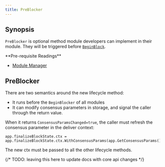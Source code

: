 ```yaml
---
title: PreBlocker
---
```


## Synopsis

`PreBlocker` is optional method module developers can implement in their module. They will be triggered before [`BeginBlock`](/docs/sdk/v0.53/documentation/application-framework/baseapp#beginblock).

<Note>
**Pre-requisite Readings**

- [Module Manager](/docs/sdk/v0.53/documentation/module-system/module-manager)

</Note>

## PreBlocker

There are two semantics around the new lifecycle method:

- It runs before the `BeginBlocker` of all modules
- It can modify consensus parameters in storage, and signal the caller through the return value.

When it returns `ConsensusParamsChanged=true`, the caller must refresh the consensus parameter in the deliver context:

```
app.finalizeBlockState.ctx = app.finalizeBlockState.ctx.WithConsensusParams(app.GetConsensusParams())
```

The new ctx must be passed to all the other lifecycle methods.

{/* TODO: leaving this here to update docs with core api changes */}
